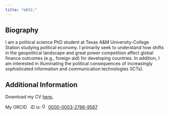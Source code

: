 ```yaml
---
title: "&#32;"
---
```

<section>
  <h1> Biography </h1>
    <p> I am a political science PhD student at Texas A&M University-College Station studying political economy. I primarily seek to understand how shifts in the geopolitical landscape and great power competition affect global finance outcomes (e.g., foreign aid) for developing countries. In addition, I am interested in illuminating the political consequences of increasingly sophisticated information and communication technologies (ICTs).
    </p>
</section>

<section>
  <h1> Additional Information </h1>
    <p> Download my CV <a href=Ray_CV.pdf>here. <i class="glyphicon glyphicon-save"></i></a>
    </p>
    <p> My ORCID<i class="fa fa-regular fa-registered" style="font-size: 0.6em;position:absolute;"></i> &nbsp; iD is: <img alt="ORCID logo" src="https://info.orcid.org/wp-content/uploads/2019/11/orcid_16x16.png" width="16" height="16"/> <a href=https://orcid.org/0000-0003-2766-9567> 0000-0003-2766-9567 </a>
    </p>
</section>